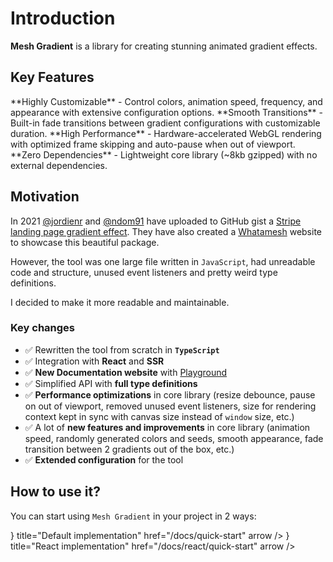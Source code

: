 # Introduction

<b>Mesh Gradient</b> is a library for creating stunning animated gradient effects.

## Key Features


<Callout emoji="🎨">
**Highly Customizable** - Control colors, animation speed, frequency, and appearance with extensive configuration options.
</Callout>

<Callout emoji="🔄">
**Smooth Transitions** - Built-in fade transitions between gradient configurations with customizable duration.
</Callout>

<Callout emoji="🚀">
**High Performance** - Hardware-accelerated WebGL rendering with optimized frame skipping and auto-pause when out of viewport.
</Callout>

<Callout emoji="⚡">
**Zero Dependencies** - Lightweight core library (~8kb gzipped) with no external dependencies.
</Callout>



## Motivation

In 2021 [@jordienr](https://github.com/jordienr) and [@ndom91](https://github.com/ndom91) have uploaded to GitHub gist a [Stripe landing page gradient effect](https://gist.github.com/jordienr/64bcf75f8b08641f205bd6a1a0d4ce1d). They have also created a [Whatamesh](https://whatamesh.vercel.app/) website to showcase this beautiful package.

However, the tool was one large file written in `JavaScript`, had unreadable code and structure, unused event listeners and pretty weird type definitions.

I decided to make it more readable and maintainable.

### Key changes

- ✅ Rewritten the tool from scratch in **`TypeScript`**
- ✅ Integration with **React** and **SSR**
- ✅ **New Documentation website** with [Playground](./)
- ✅ Simplified API with **full type definitions**
- ✅ **Performance optimizations** in core library (resize debounce, pause on out of viewport, removed unused event listeners, size for rendering context kept in sync with canvas size instead of `window` size, etc.)
- ✅ A lot of **new features and improvements** in core library (animation speed, randomly generated colors and seeds, smooth appearance, fade transition between 2 gradients out of the box, etc.)
- ✅ **Extended configuration** for the tool

## How to use it?

You can start using `Mesh Gradient` in your project in 2 ways:


<Cards num={2}>
  <Cards.Card
    icon={<SiTypescript />}
    title="Default implementation"
    href="/docs/quick-start"
    arrow
  />
  <Cards.Card
    icon={<SiReact />}
    title="React implementation"
    href="/docs/react/quick-start"
    arrow
  />
</Cards>



